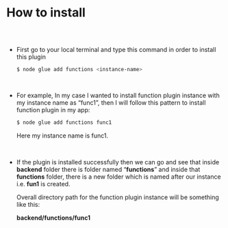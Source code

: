 

<Meta title="Function Plugin Docs/How to install" />

# How to install

##

<br/>

* First go to your local terminal and type this command in order to install this plugin
    
    ```bash
    $ node glue add functions <instance-name>
    ```

<br/>


* For example, In my case I wanted to install function plugin instance with my instance name as “func1”, then I will follow this pattern to install function plugin in my app:
  
    ```bash
    $ node glue add functions func1
    ```
    
    Here my instance name is func1.

<br/>


* If the plugin is installed successfully then we can go and see that inside **backend** 
  folder there is folder named “**functions**” and inside that **functions** folder, there
  is a new folder which is named after our instance i.e. **fun1** is created. 
  
  Overall directory path for the function plugin instance will be something like this:
  
  **backend/functions/func1**
